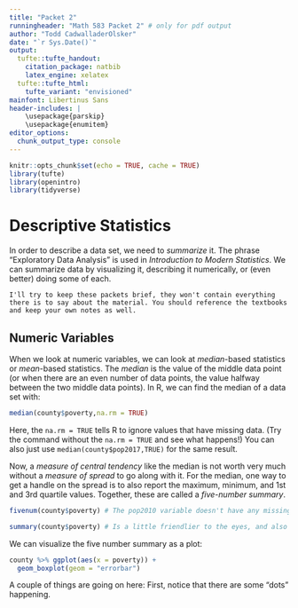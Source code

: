 ```yaml
---
title: "Packet 2"
runningheader: "Math 583 Packet 2" # only for pdf output
author: "Todd CadwalladerOlsker"
date: "`r Sys.Date()`"
output:
  tufte::tufte_handout:
    citation_package: natbib
    latex_engine: xelatex
  tufte::tufte_html:
    tufte_variant: "envisioned"
mainfont: Libertinus Sans
header-includes: |
    \usepackage{parskip}
    \usepackage{enumitem}
editor_options: 
  chunk_output_type: console
---
```


```r
knitr::opts_chunk$set(echo = TRUE, cache = TRUE)
library(tufte)
library(openintro)
library(tidyverse)
```

# Descriptive Statistics

In order to describe a data set, we need to *summarize* it. The phrase "Exploratory Data Analysis" is used in *Introduction to Modern Statistics*. We can summarize data by visualizing it, describing it numerically, or (even better) doing some of each. 

```marginfigure
I'll try to keep these packets brief, they won't contain everything there is to say about the material. You should reference the textbooks and keep your own notes as well.
```

## Numeric Variables

When we look at numeric variables, we can look at *median*-based statistics or *mean*-based statistics. The *median* is the value of the middle data point (or when there are an even number of data points, the value halfway between the two middle data points). In R, we can find the median of a data set with:

```r
median(county$poverty,na.rm = TRUE)
```

Here, the `na.rm = TRUE` tells R to ignore values that have missing data. (Try the command without the `na.rm = TRUE` and see what happens!) You can also just use `median(county$pop2017,TRUE)` for the same result.

Now, a *measure of central tendency* like the median is not worth very much without a *measure of spread* to go along with it. For the median, one way to get a handle on the spread is to also report the maximum, minimum, and 1st and 3rd quartile values. Together, these are called a *five-number summary*. 

```r
fivenum(county$poverty) # The pop2010 variable doesn't have any missing data, so we can skip the na.rm = TRUE command.

summary(county$poverty) # Is a little friendlier to the eyes, and also includes the mean.
```

We can visualize the five number summary as a plot:

```r
county %>% ggplot(aes(x = poverty)) +
  geom_boxplot(geom = "errorbar")
```

A couple of things are going on here: First, notice that there are some "dots" happening. 
